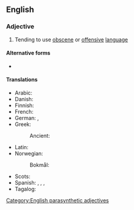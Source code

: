{{also|foulmouthed}}
==English==

===Adjective===
{{en-adj|head=[[foul]]-[[mouth]]ed}}

# Tending to use [[obscene]] or [[offensive]] [[language]]

====Alternative forms====
* {{alter|en|foulmouthed}}

====Translations====
{{trans-top|of a user of bad language}}
* Arabic: {{t|ar|بَذِيء اللِّسَان}}
* Danish: {{t|da|grov i munden}}
* Finnish: {{t+|fi|rääväsuinen}}
* French: {{t+|fr|mal embouché}}
* German: {{t+|de|unflätig}}, {{t|de|[[mit]] [[Schimpfwörtern]] [[um]] [[sich]] [[werfend]]}}
* Greek: {{t+|el|αθυρόστομος}}
*: Ancient: {{t+|grc|βρωμολόγος}}
{{trans-mid}}
* Latin: {{t|la|maledicax}}
* Norwegian:
*: Bokmål: {{t+|nb|rappkjeftet}}
* Scots: {{t|sco|roch}}
* Spanish: {{t+|es|malhablado}}, {{t+|es|desbocado}}, {{t+|es|deslenguado}}, {{t+|es|lenguaraz}}
* Tagalog: {{t|tl|palamura}}
{{trans-bottom}}

[[Category:English parasynthetic adjectives]]